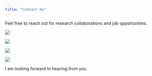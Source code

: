 ```yaml
---
title: "Contact me"
---
```


Feel free to reach out for research collaborations and job opportunities. 

[<img src="icons8-twitter-16.png">](https://twitter.com/LucianaChavezR1) 

[<img src="icons8-gmail-logo-48.png">](mailto:lucianac@uci.edu) 

[<img src="icons8-github-24.png">](https://github.com/Luciana-cloud)

[<img src="icons8-linkedin-logo-24.png">](https://www.linkedin.com/in/luciana-chavez-rodriguez-48a53558/) 

I am looking forward to hearing from you.